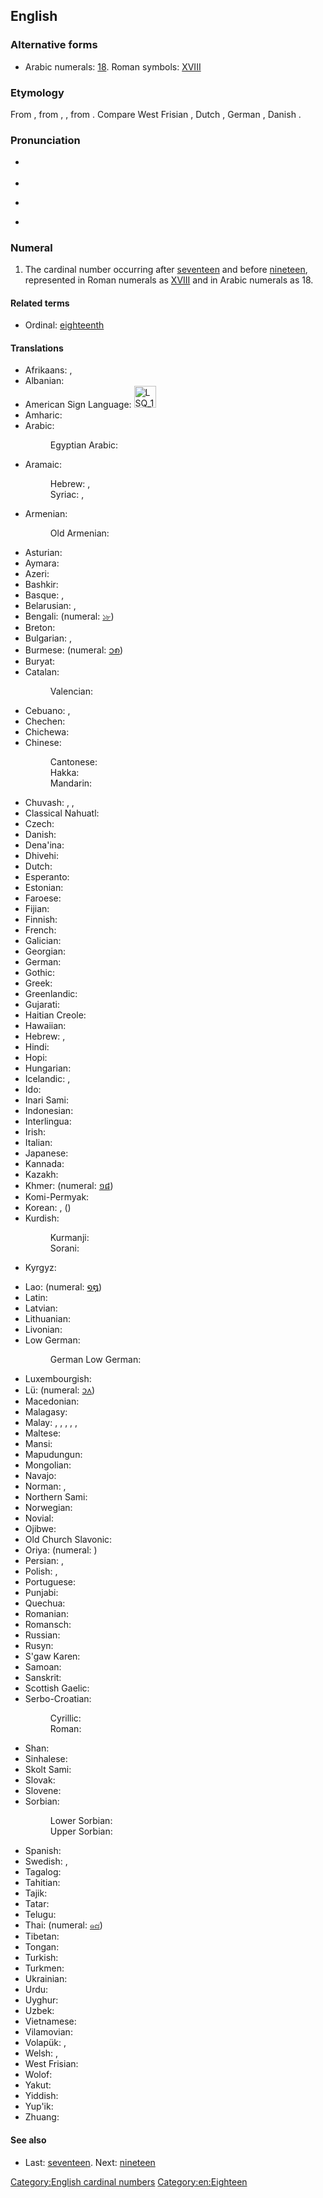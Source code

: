 ==English==
{{number box|en|18}}
{{wikipedia}}

===Alternative forms===
* Arabic numerals: [[18]]. Roman symbols: [[XVIII]]

===Etymology===
From {{etyl|enm|en}} {{m|enm|ehtetene}}, from {{etyl|ang|en}} {{m|ang|eahtatīene}}, {{m|ang|eahtatēne}}, from {{etyl|gem-pro|en}} {{m|gem-pro|*ahtōutehun}}. Compare West Frisian {{m|fy|achttjin}}, Dutch {{m|nl|achttien}}, German {{m|de|achtzehn}}, Danish {{m|da|atten}}.

===Pronunciation===
* {{qualifier|next word stressed near the first syllable}}
*: {{a|UK|US}} {{IPA|/ˈeɪ.tiːn/|lang=en}}
* {{audio|en-us-eighteen.ogg|Audio (US)|lang=en}}
* {{qualifier|next word stressed after the first syllable}}
*: {{a|UK|US}} {{IPA|/ˌeɪˈtiːn/|lang=en}}
* {{rhymes|iːn|lang=en}}

===Numeral===
{{head|en|numeral}}

# The cardinal number occurring after [[seventeen]] and before [[nineteen]], represented in Roman numerals as [[XVIII]] and in Arabic numerals as 18.

====Related terms====
* Ordinal: [[eighteenth]]

====Translations====
{{trans-top|cardinal number}}
* Afrikaans: {{t|af|agtien}}, {{t|af|agttien}}
* Albanian: {{t+|sq|tetëmbëdhjetë}}
* American Sign Language: [[Image:LSQ 18.jpg|35px]]
* Amharic: {{t|am|አስራ ስምንት|sc=Ethi}}
* Arabic: {{t|ar|ثَمَانِيَةَ عَشَرَ}}
*: Egyptian Arabic: {{t|arz|تمنتاشر|tr=tamantāšar|sc=Arab}}
* Aramaic:
*: Hebrew: {{t|arc|תמנעסר|m|tr=tmāna‘sar|sc=Hebr}}, {{t|arc|תמנעסרא|f|tr=tmāna‘esrē|sc=Hebr}}
*: Syriac: {{t|arc|ܬܡܢܥܣܪ|m|tr=tmāna‘sar|sc=Syrc}}, {{t|arc|ܬܡܢܥܣܪܐ|f|tr=tmāna‘esrē|sc=Syrc}}
* Armenian: {{t+|hy|տասնութ}}
*: Old Armenian: {{t|xcl|ութեւտասն|sc=Armn}}
* Asturian: {{t+|ast|dieciocho}}
* Aymara: {{t|ay|tunka kimsaqallquni}}
* Azeri: {{t+|az|on səkkiz}}
* Bashkir: {{t|ba|ун һигеҙ|sc=Cyrl}}
* Basque: {{t+|eu|hemezortzi}}, {{t+|eu|hamazortzi}}
* Belarusian: {{t|be|васямна́ццаць|sc=Cyrl}}, {{t|be|васемна́ццаць|sc=Cyrl}}
* Bengali: {{t|bn|আঠারো|tr=aṭharo}} (numeral: [[১৮]])
* Breton: {{t+|br|triwec'h}}
* Bulgarian: {{t|bg|осемна́десет}}, {{t|bg|осемна́йсет}}
* Burmese: {{t|my|ဆယ့်ရှစ်|sc=Mymr}} (numeral: [[၁၈]])
* Buryat: {{t|bua|арбан найман}}
* Catalan: {{t+|ca|divuit}}
*: Valencian: {{t+|ca|díhuit}}
* Cebuano: {{t|ceb|napulo'g walo}}, {{t|ceb|disiotso}}
* Chechen: {{t|ce|берхӏитта}}
* Chichewa: {{t|ny|khumi n'zisanu n'zitatu}}
* Chinese:
*: Cantonese: {{t|yue|十八|tr=sap6 baat3|sc=Hani}}
*: Hakka: {{t|hak|十八|tr=sṳ̍p-pat|sc=Hani}}
*: Mandarin: {{t+|cmn|十八|tr=shíbā}}
* Chuvash: {{t|cv|вунсаккӑр|sc=Cyrl}}, {{t|cv|вунсаккӑр|alt=вунсаккăр|sc=Cyrl}}, {{t|cv|вунсакӑр|alt=вунсакăр|sc=Cyrl}}
* Classical Nahuatl: {{t|nci|caxtōlli omēyi}}
* Czech: {{t+|cs|osmnáct}}
* Danish: {{t+|da|atten}}
* Dena'ina: {{t|tfn|łtaqul'i beq'di}}
* Dhivehi: {{t|dv|އަށާރަ}}
* Dutch: {{t+|nl|achttien|f}}
* Esperanto: {{t|eo|dek ok}}
* Estonian: {{t+|et|kaheksateist}}
* Faroese: {{t|fo|átjan}}
* Fijian: {{t|fj|tini ka walu}}
* Finnish: {{t+|fi|kahdeksantoista}}
* French: {{t+|fr|dix-huit|m}}
* Galician: {{t+|gl|dezaoito}}
* Georgian: {{t|ka|თვრამეტი|sc=Geor}}
* German: {{t+|de|achtzehn}}
* Gothic: {{t|got|𐌰𐌷𐍄𐌰𐌿𐍄𐌰𐌹𐌷𐌿𐌽|sc=Goth}}
* Greek: {{t+|el|δεκαοκτώ}}
* Greenlandic: {{t|kl|arvirsaniq-pingasut}}
* Gujarati: {{t+|gu|અઢાર}}
* Haitian Creole: {{t|ht|dizuit}}
* Hawaiian: {{t|haw|ʻumikūmāwalu}}
* Hebrew: {{t|he|שְׁמוֹנֶה־עֶשְׂרֵה|tr=shmone esre|f}} {{qualifier|used in counting}}, {{t|he|שְׁמוֹנָה־עָשָׂר|tr=shmona asar|m}}
* Hindi: {{t+|hi|अठारह|tr=aṭhārah}}
* Hopi: {{t|hop|pakwt niikyang nanalt siikya’ta}}
* Hungarian: {{t+|hu|tizennyolc}}
* Icelandic: {{t+|is|átján}}, {{t|is|áttján}} {{qualifier|archaic}}
* Ido: {{t+|io|dek ed ok}}
* Inari Sami: {{t|smn|käävcinubáloh}}
* Indonesian: {{t+|id|delapan belas}}
* Interlingua: {{t|ia|dece-octo}}
* Irish: {{t|ga|[[ocht]] [[déag]]}}
* Italian: {{t+|it|diciotto}}
* Japanese: {{t+|ja|十八|tr=jūhachi}}
* Kannada: {{t+|kn|ಹದಿನೆಂಟು|sc=Knda}}
* Kazakh: {{t+|kk|он сегіз|sc=Cyrl}}
* Khmer: {{t|km|ដប់ប្រាំបី|tr=dop pram bei}} (numeral: [[១៨]])
* Komi-Permyak: {{t|koi|даскыкьямыс}}
* Korean: {{t+|ko|열여덟}}, {{t+|ko|십팔}} ({{t+|ko|十八}})
* Kurdish:
*: Kurmanji: {{t+|ku|hejde}}
*: Sorani: {{t|ckb|ھەژدە|tr=hejde}}
* Kyrgyz: {{t|ky|он сегиз|sc=Cyrl}}
{{trans-mid}}
* Lao: {{t|lo|ສິບແປດ|sc=Laoo}} (numeral: [[໑໘]])
* Latin: {{t+|la|duodēvīgintī}}
* Latvian: {{t+|lv|astoņpadsmit}}
* Lithuanian: {{t+|lt|aštuoniolika}}
* Livonian: {{t|liv|kōdõkstuoistõn}}
* Low German: {{t|nds|achtteihn}}
*: German Low German: {{t|nds-de|achtteihn}}
* Luxembourgish: {{t+|lb|uechtzéng}}
* Lü: {{t|khb|ᦉᦲᧇᦶᦔᧆᧈ}} (numeral: [[᧑᧘]])
* Macedonian: {{t|mk|осумна́есет}}
* Malagasy: {{t|mg|valo ambinifolo}}
* Malay: {{t|ms|lapan belas}}, {{t|ms|delapan belas}}, {{t|ms|sepuluh lapan}}, {{t|ms|sepuluh delapan}}, {{t|ms|satu puluh lapan}}, {{t|ms|satu puluh delapan}}
* Maltese: {{t|mt|tmintax}}
* Mansi: {{t|mns|нёлловхуйплов|tr=ɲollowxujplow}}
* Mapudungun: {{t|arn|maripura}}
* Mongolian: {{t+|mn|арван найм|sc=Cyrl}}
* Navajo: {{t|nv|tseebíítsʼáadah}}
* Norman: {{t|nrf|dix-huit}}, {{t|nrf|dgiêx-huit}}
* Northern Sami: {{t|se|gávccinuppelohkái}}
* Norwegian: {{t+|no|atten}}
* Novial: {{t|nov|dek-ot}}
* Ojibwe: {{t|oj|ashi-nishwaaswi}}
* Old Church Slavonic: {{t|cu|осмь на дєсѧтє|sc=Cyrs}}
* Oriya: {{t|or|ଅଠର|tr=aṭhar|sc=Orya}} (numeral: {{t|or|୧୮}})
* Persian: {{t+|fa|هجده|tr=hejdah}}, {{t+|fa|هیجده|tr=hijdah}}
* Polish: {{t+|pl|osiemnaście}}, {{qualifier|collective}} {{t+|pl|osiemnaścioro}}
* Portuguese: {{t+|pt|dezoito}}
* Punjabi: {{t|pa|ਅਠਾਰਾਂ|tr=aṭhārāṅ|sc=Guru}}
* Quechua: {{t|qu|chunka pusaqniyuq}}
* Romanian: {{t+|ro|optsprezece}}
* Romansch: {{qualifier|Grischun}} {{t|rm|deschdotg}}
* Russian: {{t+|ru|восемна́дцать}}
* Rusyn: {{t|rue|вӱсямна́дцить|sc=Cyrl}}
* S'gaw Karen: {{t|ksw|တဆံဃိး}}
* Samoan: {{t|sm|sefulu valu}}
* Sanskrit: {{t+|sa|अष्टादशन्|tr=aṣṭādaśan|sc=Deva}}
* Scottish Gaelic: {{t|gd|ochd}} {{t|gd|deug}}
* Serbo-Croatian:
*: Cyrillic: {{t|sh|осамнаест|sc=Cyrl}}
*: Roman: {{t|sh|osamnaest}}
* Shan: {{t|shn|သိပ်းပႅတ်ႇ}}
* Sinhalese: {{t|si|දහඅට}}
* Skolt Sami: {{t|sms|käcmlo}}
* Slovak: {{t|sk|osemnásť}}
* Slovene: {{t+|sl|osemnajst}}
* Sorbian:
*: Lower Sorbian: {{t|dsb|wósymnasćo}}
*: Upper Sorbian: {{t|hsb|wósomnaće}}
* Spanish: {{t+|es|dieciocho}}
* Swedish: {{t+|sv|arton}}, {{t+|sv|aderton}} {{qualifier|obsolete, Finnish Swedish}}
* Tagalog: {{t+|tl|labingwalo}}
* Tahitian: {{t|ty|hō'ē 'ahuru ma va'u}}
* Tajik: {{t+|tg|ҳаждаҳ|sc=Cyrl}}
* Tatar: {{t|tt|унсигез|sc=Cyrl}}
* Telugu: {{t+|te|పద్దెనిమిది}}
* Thai: {{t+|th|สิบแปด|sc=Thai}} (numeral: [[๑๘]])
* Tibetan: {{t|bo|བཅོ་བརྒྱད}}
* Tongan: {{t|to|hongofulu mā valu}}
* Turkish: {{t+|tr|on sekiz}}
* Turkmen: {{t+|tk|on sekiz}}
* Ukrainian: {{t+|uk|вісімна́дцять|sc=Cyrl}}
* Urdu: {{t+|ur|اٹھارہ|tr=aṭhārah}}
* Uyghur: {{t+|ug|ئون سەككىز|sc=ug-Arab}}
* Uzbek: {{t|uz|oʻn oʻn|alt=oʻn sakkiz}}
* Vietnamese: {{t|vi|mười tám}}
* Vilamovian: {{t|wym|aochcao}}
* Volapük: {{t|vo|degjöl}}, {{t|vo|balsejöl}} {{qualifier|older term, obsolete}}
* Welsh: {{t+|cy|deunaw}} {{qualifier|vigesimal, traditional}}, {{t+|cy|un deg wyth}} {{qualifier|decimal}}
* West Frisian: {{t+|fy|achttjin}}
* Wolof: {{t|wo|fukk ak juróom ñett}}
* Yakut: {{t|sah|уон аҕыс}}
* Yiddish: {{t|yi|אַכצן|sc=Hebr}}
* Yup'ik: {{t|esu|akimiaq pingayun}}
* Zhuang: {{t|za|cib bet}}
{{trans-bottom}}

====See also====
* Last: [[seventeen]]. Next: [[nineteen]]

[[Category:English cardinal numbers]]
[[Category:en:Eighteen]]